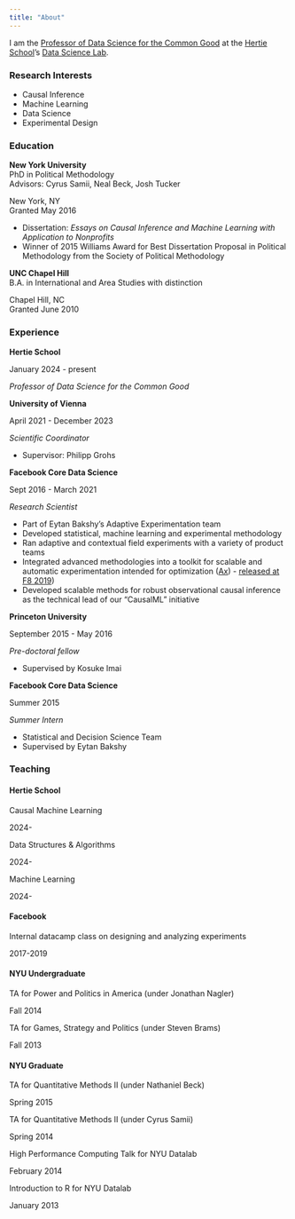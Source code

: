 ```yaml
---
title: "About"
---
```


I am the [Professor of Data Science for the Common Good](https://www.hertie-school.org/en/research/faculty-and-researchers/profile/person/dimmery) at the [Hertie School](https://www.hertie-school.org/en/)'s [Data Science Lab](https://www.hertie-school.org/en/datasciencelab).

### Research Interests

- Causal Inference
- Machine Learning
- Data Science
- Experimental Design

### Education

::: {.d-flex .justify-content-between}
::: {}
**New York University**  
PhD in Political Methodology  
Advisors: Cyrus Samii, Neal Beck, Josh Tucker
:::
::: {.text-end}
New York, NY  
Granted May 2016
:::
:::
- Dissertation: *Essays on Causal Inference and Machine Learning with Application to Nonprofits*
- Winner of 2015 Williams Award for Best Dissertation Proposal in Political Methodology from the Society of Political Methodology

::: {.d-flex .justify-content-between}
::: {}
**UNC Chapel Hill**  
B.A. in International and Area Studies with distinction
:::
::: {.text-end}
Chapel Hill, NC  
Granted June 2010
:::
:::

### Experience

::: {.d-flex .justify-content-between}
::: {}
**Hertie School**  
:::
::: {.text-end}
January 2024 - present
:::
:::
*Professor of Data Science for the Common Good*

::: {.d-flex .justify-content-between}
::: {}
**University of Vienna**  
:::
::: {.text-end}
April 2021 - December 2023
:::
:::
*Scientific Coordinator*

- Supervisor: Philipp Grohs

::: {.d-flex .justify-content-between}
::: {}
**Facebook Core Data Science**  
:::
::: {.text-end}
Sept 2016 - March 2021
:::
:::
*Research Scientist*

- Part of Eytan Bakshy's Adaptive Experimentation team
- Developed statistical, machine learning and experimental methodology
- Ran adaptive and contextual field experiments with a variety of product teams
- Integrated advanced methodologies into a toolkit for scalable and automatic experimentation intended for optimization ([Ax](https://ax.dev/)) - [released at F8 2019](https://developers.facebook.com/videos/2019/product-optimization-with-adaptive-experimentation/))
- Developed scalable methods for robust observational causal inference as the technical lead of our "CausalML" initiative

::: {.d-flex .justify-content-between}
::: {}
**Princeton University**  
:::
::: {.text-end}
September 2015 - May 2016
:::
:::
*Pre-doctoral fellow*

- Supervised by Kosuke Imai

::: {.d-flex .justify-content-between}
::: {}
**Facebook Core Data Science**  
:::
::: {.text-end}
Summer 2015
:::
:::
*Summer Intern*

- Statistical and Decision Science Team
- Supervised by Eytan Bakshy

### Teaching

#### Hertie School
::: {.d-flex .justify-content-between}
::: {}
Causal Machine Learning
:::
::: {.text-end}
2024-
:::
:::

::: {.d-flex .justify-content-between}
::: {}
Data Structures & Algorithms
:::
::: {.text-end}
2024-
:::
:::

::: {.d-flex .justify-content-between}
::: {}
Machine Learning
:::
::: {.text-end}
2024-
:::
:::

#### Facebook
::: {.d-flex .justify-content-between}
::: {}
Internal datacamp class on designing and analyzing experiments 
:::
::: {.text-end}
2017-2019
:::
:::

#### NYU Undergraduate
::: {.d-flex .justify-content-between}
::: {}
TA for Power and Politics in America (under Jonathan Nagler)
:::
::: {.text-end}
Fall 2014
:::
:::

::: {.d-flex .justify-content-between}
::: {}
TA for Games, Strategy and Politics (under Steven Brams)
:::
::: {.text-end}
Fall 2013
:::
:::

#### NYU Graduate

::: {.d-flex .justify-content-between}
::: {}
TA for Quantitative Methods II (under Nathaniel Beck)
:::
::: {.text-end}
Spring 2015
:::
:::

::: {.d-flex .justify-content-between}
::: {}
TA for Quantitative Methods II (under Cyrus Samii)
:::
::: {.text-end}
Spring 2014
:::
:::

::: {.d-flex .justify-content-between}
::: {}
High Performance Computing Talk for NYU Datalab
:::
::: {.text-end}
February 2014
:::
:::

::: {.d-flex .justify-content-between}
::: {}
Introduction to R for NYU Datalab
:::
::: {.text-end}
January 2013
:::
:::
